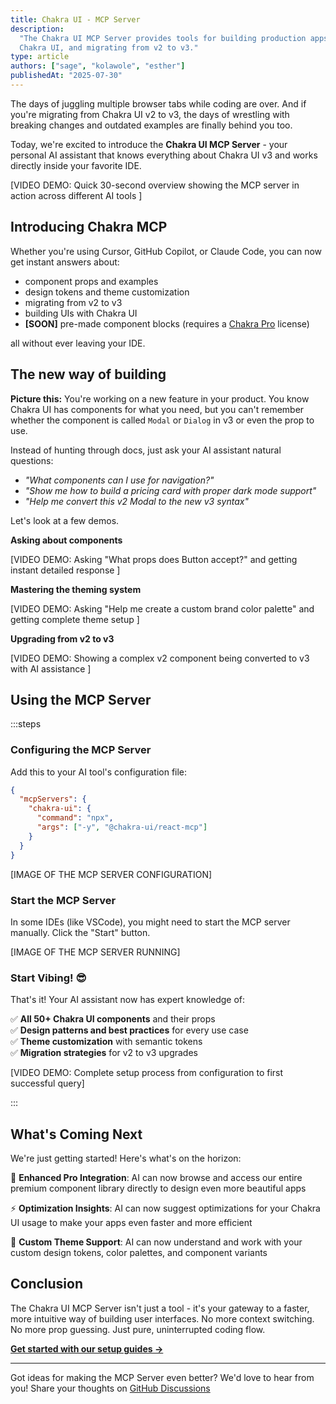 ```yaml
---
title: Chakra UI - MCP Server
description:
  "The Chakra UI MCP Server provides tools for building production apps with
  Chakra UI, and migrating from v2 to v3."
type: article
authors: ["sage", "kolawole", "esther"]
publishedAt: "2025-07-30"
---
```


The days of juggling multiple browser tabs while coding are over. And if you're
migrating from Chakra UI v2 to v3, the days of wrestling with breaking changes
and outdated examples are finally behind you too.

Today, we're excited to introduce the **Chakra UI MCP Server** - your personal
AI assistant that knows everything about Chakra UI v3 and works directly inside
your favorite IDE.

[VIDEO DEMO: Quick 30-second overview showing the MCP server in action across
different AI tools ]

## Introducing Chakra MCP

Whether you're using Cursor, GitHub Copilot, or Claude Code, you can now get
instant answers about:

- component props and examples
- design tokens and theme customization
- migrating from v2 to v3
- building UIs with Chakra UI
- **[SOON]** pre-made component blocks (requires a
  [Chakra Pro](https://pro.chakra-ui.com/) license)

all without ever leaving your IDE.

## The new way of building

**Picture this:** You're working on a new feature in your product. You know
Chakra UI has components for what you need, but you can't remember whether the
component is called `Modal` or `Dialog` in v3 or even the prop to use.

Instead of hunting through docs, just ask your AI assistant natural questions:

- _"What components can I use for navigation?"_
- _"Show me how to build a pricing card with proper dark mode support"_
- _"Help me convert this v2 Modal to the new v3 syntax"_

Let's look at a few demos.

**Asking about components**

[VIDEO DEMO: Asking "What props does Button accept?" and getting instant
detailed response ]

**Mastering the theming system**

[VIDEO DEMO: Asking "Help me create a custom brand color palette" and getting
complete theme setup ]

**Upgrading from v2 to v3**

[VIDEO DEMO: Showing a complex v2 component being converted to v3 with AI
assistance ]

## Using the MCP Server

:::steps

### Configuring the MCP Server

Add this to your AI tool's configuration file:

```json
{
  "mcpServers": {
    "chakra-ui": {
      "command": "npx",
      "args": ["-y", "@chakra-ui/react-mcp"]
    }
  }
}
```

[IMAGE OF THE MCP SERVER CONFIGURATION]

### Start the MCP Server

In some IDEs (like VSCode), you might need to start the MCP server manually.
Click the "Start" button.

[IMAGE OF THE MCP SERVER RUNNING]

### Start Vibing! 😎

That's it! Your AI assistant now has expert knowledge of:

✅ **All 50+ Chakra UI components** and their props  
✅ **Design patterns and best practices** for every use case  
✅ **Theme customization** with semantic tokens  
✅ **Migration strategies** for v2 to v3 upgrades

[VIDEO DEMO: Complete setup process from configuration to first successful
query]

:::

## What's Coming Next

We're just getting started! Here's what's on the horizon:

🚀 **Enhanced Pro Integration**: AI can now browse and access our entire premium
component library directly to design even more beautiful apps

⚡ **Optimization Insights**: AI can now suggest optimizations for your Chakra
UI usage to make your apps even faster and more efficient

🎨 **Custom Theme Support**: AI can now understand and work with your custom
design tokens, color palettes, and component variants

## Conclusion

The Chakra UI MCP Server isn't just a tool - it's your gateway to a faster, more
intuitive way of building user interfaces. No more context switching. No more
prop guessing. Just pure, uninterrupted coding flow.

**[Get started with our setup guides →](/docs/get-started/ai/mcp-server)**

---

Got ideas for making the MCP Server even better? We'd love to hear from you!
Share your thoughts on
[GitHub Discussions](https://github.com/chakra-ui/chakra-ui/discussions)
